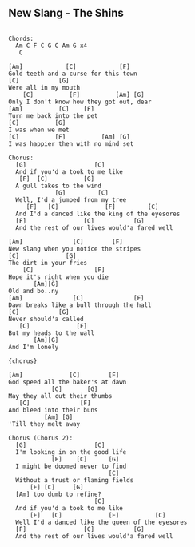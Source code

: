 ## New Slang - The Shins {#selected-songs-new-slang}



```

Chords:
  Am C F C G C Am G x4
   C 

[Am]            [C]            [F]
Gold teeth and a curse for this town
[C]           [G]
Were all in my mouth
    [C]          [F]          [Am] [G]
Only I don't know how they got out, dear
[Am]          [C]    [F]
Turn me back into the pet
[C]          [G]
I was when we met
[C]          [F]          [Am] [G]
I was happier then with no mind set

Chorus:
  [G]                   [C]
  And if you'd a took to me like
   [F]  [C]          [G]
  A gull takes to the wind
             [G]         [C]
  Well, I'd a jumped from my tree
     [F]   [C]             [F]         [C]
  And I'd a danced like the king of the eyesores
  [F]                [C]           [G]
  And the rest of our lives would'a fared well

[Am]              [C]        [F]
New slang when you notice the stripes
[C]             [G]
The dirt in your fries
    [C]                 [F]
Hope it's right when you die
       [Am][G]
Old and bo..ny
[Am]              [C]              [F]
Dawn breaks like a bull through the hall
[C]           [G]
Never should'a called
   [C]             [F]
But my heads to the wall
       [Am][G]
And I'm lonely

{chorus}

[Am]             [C]        [F]
God speed all the baker's at dawn
            [C]       [G]
May they all cut their thumbs
   [C]              [F]
And bleed into their buns
          [Am] [G]
'Till they melt away

Chorus (Chorus 2):
  [G]                   [C]
  I'm looking in on the good life
            [F]    [C]      [G]
  I might be doomed never to find
                            [C]
  Without a trust or flaming fields
      [F] [C]     [G]
  [Am] too dumb to refine?
                        [C]
  And if you'd a took to me like
      [F]   [C]             [F]          [C]
  Well I'd a danced like the queen of the eyesores
  [F]                [C]           [G]
  And the rest of our lives would'a fared well
```
